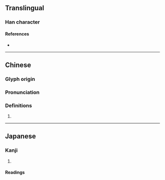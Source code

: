 {{character info}}
==Translingual==

===Han character===
{{Han char|rn=32|rad=土|as=09|sn=12|four=41112|canj=GPMM,XGPMM|ids=⿰土恆}}

====References====
* {{Han ref|kx=0233.260|dkj=05265|dj=0471.030|uh=5829|ud=22569|bh=D87D|bd=55421}}

----

==Chinese==
{{zh-forms}}

===Glyph origin===
{{Han etym}}

===Pronunciation===
{{zh-pron
|m=gèng
|c=gang2,gang3
|mc=y
|oc=y
|cat=
}}

===Definitions===
{{zh-hanzi}}

# {{rfdef|zh}}

----

==Japanese==

===Kanji===
{{ja-kanji|grade=|rs=土09}}

# {{rfdef|ja|sort=土09}}

====Readings====
{{ja-readings|on=[[こう]] (kō)|kun=[[みち]] (michi)}}